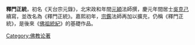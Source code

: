 {{unreferenced|time=2017-08-05T05:56:45+00:00}}
{{佛教}}
'''釋門正統'''，初名《天台宗元錄》，北宋政和年間[[元穎|元穎]]法師撰，慶元年間居士[[吳克己|吳克己]]續寫，並改名為《釋門正統》。嘉熙初年，[[宗鑑|宗鑑]]法師再加以擴充，仍稱《釋門正統》，是後來《[[佛祖統紀|佛祖統紀]]》的基礎作品。
{{佛教小作品}}

[[Category:佛教论著|Category:佛教论著]]